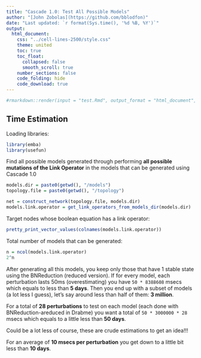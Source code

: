 ```yaml
---
title: "Cascade 1.0: Test All Possible Models"
author: "[John Zobolas](https://github.com/bblodfon)"
date: "Last updated: `r format(Sys.time(), '%d %B, %Y')`"
output:
  html_document:
    css: "../cell-lines-2500/style.css"
    theme: united
    toc: true
    toc_float:
      collapsed: false
      smooth_scroll: true
    number_sections: false
    code_folding: hide
    code_download: true
---
```


```r
#rmarkdown::render(input = "test.Rmd", output_format = "html_document", output_dir = "../../docs/cascade/cascade-1.0/")
```

## Time Estimation {-}

Loading libraries:
```r
library(emba)
library(usefun)
```

Find all possible models generated through performing **all possible mutations of the Link Operator** in the models that can be generated using Cascade 1.0

```r
models.dir = paste0(getwd(), "/models")
topology.file = paste0(getwd(), "/topology")

net = construct_network(topology.file, models.dir)
models.link.operator = get_link_operators_from_models_dir(models.dir)
```

Target nodes whose boolean equation has a link operator:
```r
pretty_print_vector_values(colnames(models.link.operator))
```

Total number of models that can be generated:
```r
n = ncol(models.link.operator)
2^n
```

After generating all this models, you keep only those that have 1 stable state using the BNReduction (reduced version). If for every model, each perturbation lasts 50ms (overestimating) you have `50 * 8388608` msecs which equals to less than **5 days**. Then you end up with a subset of models (a lot less I guess), let's say around less than half of them: **3 million**.

For a total of **28 perturbations** to test on each model (each done with BNReduction-areduced in Drabme) you want a total of `50 * 3000000 * 28` msecs which equals to a little less than **50 days**.

Could be a lot less of course, these are crude estimations to get an idea!!!

For an average of **10 msecs per perturbation** you get down to a little bit less than **10 days**.

